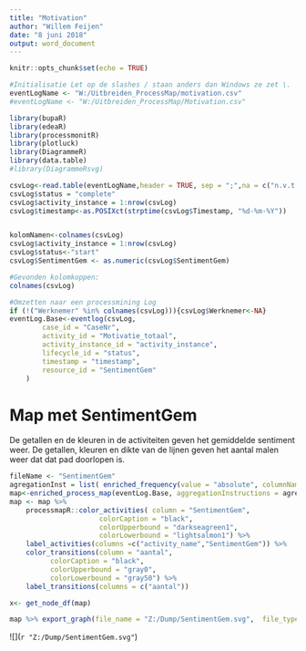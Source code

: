 ```yaml
---
title: "Motivation"
author: "Willem Feijen"
date: "8 juni 2018"
output: word_document
---
```


```r
knitr::opts_chunk$set(echo = TRUE)
```

```r
#Initialisatie Let op de slashes / staan anders dan Windows ze zet \.
eventLogName <- "W:/Uitbreiden_ProcessMap/motivation.csv"
#eventLogName <- "W:/Uitbreiden_ProcessMap/Motivation.csv"
```



```r
library(bupaR)
library(edeaR)
library(processmonitR)
library(plotluck)
library(DiagrammeR)
library(data.table)
#library(DiagrammeRsvg)

csvLog<-read.table(eventLogName,header = TRUE, sep = ";",na = c("n.v.t.","onbekend",""))
csvLog$status = "complete"
csvLog$activity_instance = 1:nrow(csvLog)
csvLog$timestamp<-as.POSIXct(strptime(csvLog$Timestamp, "%d-%m-%Y"))


kolomNamen<-colnames(csvLog)
csvLog$activity_instance = 1:nrow(csvLog)
csvLog$status<-"start"
csvLog$SentimentGem <- as.numeric(csvLog$SentimentGem)
```


```r
#Gevonden kolomkoppen:
colnames(csvLog)
```


```r
#Omzetten naar een processmining Log 
if (!("Werknemer" %in% colnames(csvLog))){csvLog$Werknemer<-NA}
eventLog.Base<-eventlog(csvLog,
        case_id = "CaseNr",
        activity_id = "Motivatie_totaal",
        activity_instance_id = "activity_instance",
        lifecycle_id = "status",
        timestamp = "timestamp",
        resource_id = "SentimentGem"
    )
```
# Map met SentimentGem

De getallen en de kleuren in de activiteiten geven het gemiddelde sentiment weer.
De getallen, kleuren en dikte van de lijnen geven het aantal malen weer dat dat pad doorlopen is.
```r
fileName <- "SentimentGem"
agregationInst = list( enriched_frequency(value = "absolute", columnName = "aantal"),enriched_column_aggregate( FUN = mean, columnNameIn = "SentimentGem", columnNameOut = "SentimentGem", edgeOperation = "to") )
map<-enriched_process_map(eventLog.Base, aggregationInstructions = agregationInst )
map <- map %>%
    processmapR::color_activities( column = "SentimentGem",
                      colorCaption = "black",
                      colorUpperbound = "darkseagreen1",
                      colorLowerbound = "lightsalmon1") %>%
    label_activities(columns =c("activity_name","SentimentGem")) %>%
    color_transitions(column = "aantal",
          colorCaption = "black",
          colorUpperbound = "gray0",
          colorLowerbound = "gray50") %>%
    label_transitions(columns = c("aantal")) 

x<- get_node_df(map)

map %>% export_graph(file_name = "Z:/Dump/SentimentGem.svg",  file_type = "SVG")
```
![](`r "Z:/Dump/SentimentGem.svg"`)
```r

```
